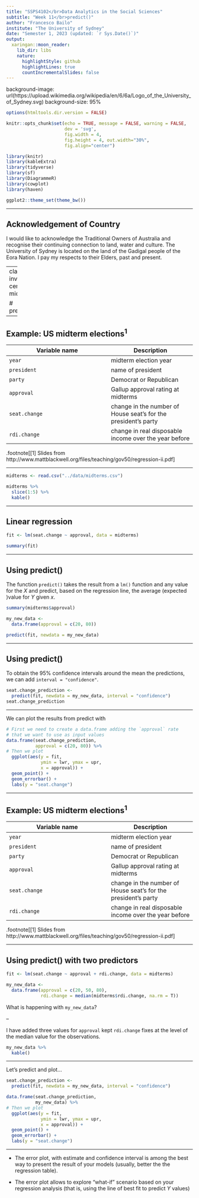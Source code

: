 ```yaml
---
title: "SSPS4102</br>Data Analytics in the Social Sciences"
subtitle: "Week 11</br>predict()"
author: "Francesco Bailo"
institute: "The University of Sydney"
date: "Semester 1, 2023 (updated: `r Sys.Date()`)"
output:
  xaringan::moon_reader:
    lib_dir: libs
    nature:
      highlightStyle: github
      highlightLines: true
      countIncrementalSlides: false
---
```


background-image: url(https://upload.wikimedia.org/wikipedia/en/6/6a/Logo_of_the_University_of_Sydney.svg)
background-size: 95%

<style>
pre {
  overflow-x: auto;
}
pre code {
  word-wrap: normal;
  white-space: pre;
}
</style>

```r

options(htmltools.dir.version = FALSE)

knitr::opts_chunk$set(echo = TRUE, message = FALSE, warning = FALSE, 
                      dev = 'svg', 
                      fig.width = 4, 
                      fig.height = 4, out.width="30%",
                      fig.align="center")

library(knitr)
library(kableExtra)
library(tidyverse)
library(sf)
library(DiagrammeR)
library(cowplot)
library(haven)

ggplot2::theme_set(theme_bw())

```

---

## Acknowledgement of Country

I would like to acknowledge the Traditional Owners of Australia and recognise their continuing connection to land, water and culture. The  University of Sydney is located on the land of the Gadigal people  of the Eora Nation. I pay my respects to their Elders, past and present.

---
class: inverse, center, middle

# predict()

---

## Example: US midterm elections<sup>1</sup>

| Variable name | Description |
| ------------- | ----------- |
| `year` | midterm election year |
| `president` | name of president |
| `party` | Democrat or Republican |
| `approval` | Gallup approval rating at midterms |
| `seat.change` | change in the number of House seat's for the president's party |
| `rdi.change` | change in real disposable income over the year before |


.footnote[[1] Slides from http://www.mattblackwell.org/files/teaching/gov50/regression-ii.pdf]


---

```r
midterms <- read.csv("../data/midterms.csv")

```

```r

midterms %>%
  slice(1:5) %>%
  kable()
```

---

## Linear regression

```r
fit <- lm(seat.change ~ approval, data = midterms)

summary(fit)
```

---

## Using predict()

The function `predict()` takes the result from a `lm()` function and any value for the $X$ and predict, based on the regression line, the average (expected )value for $Y$ given $x$.

```r
summary(midterms$approval)
```


```r
my_new_data <- 
  data.frame(approval = c(20, 80))

predict(fit, newdata = my_new_data)
```

---

## Using predict()

To obtain the 95% confidence intervals around the mean the predictions, we can add `interval = "confidence"`.

```r
seat.change_prediction <- 
  predict(fit, newdata = my_new_data, interval = "confidence")
seat.change_prediction
```

---

We can plot the results from predict with 

```r
# First we need to create a data.frame adding the `approval` rate
# that we want to use as input values
data.frame(seat.change_prediction,
           approval = c(20, 80)) %>% 
# Then we plot  
  ggplot(aes(y = fit, 
             ymin = lwr, ymax = upr, 
             x = approval)) +
  geom_point() +
  geom_errorbar() +
  labs(y = "seat.change")
```

---

## Example: US midterm elections<sup>1</sup>

| Variable name | Description |
| ------------- | ----------- |
| `year` | midterm election year |
| `president` | name of president |
| `party` | Democrat or Republican |
| `approval` | Gallup approval rating at midterms |
| `seat.change` | change in the number of House seat's for the president's party |
| `rdi.change` | change in real disposable income over the year before |


.footnote[[1] Slides from http://www.mattblackwell.org/files/teaching/gov50/regression-ii.pdf]



---

## Using predict() with two predictors

```r
fit <- lm(seat.change ~ approval + rdi.change, data = midterms)

my_new_data <- 
  data.frame(approval = c(20, 50, 80),
             rdi.change = median(midterms$rdi.change, na.rm = T))

```

What is happening with `my_new_data`?

--

I have added three values for `approval` kept `rdi.change` fixes at the level of the median value for the observations.

```r
my_new_data %>%
  kable()
```


---

Let's predict and plot...

```r
seat.change_prediction <- 
  predict(fit, newdata = my_new_data, interval = "confidence")

data.frame(seat.change_prediction,
           my_new_data) %>% 
# Then we plot  
  ggplot(aes(y = fit, 
             ymin = lwr, ymax = upr, 
             x = approval)) +
  geom_point() +
  geom_errorbar() +
  labs(y = "seat.change")
```

---

* The error plot, with estimate and confidence interval is among the best way to present the result of your models (usually, better the the regression table). 

* The error plot allows to explore "what-if" scenario based on your regression analysis (that is, using the line of best fit to predict $Y$ values)

